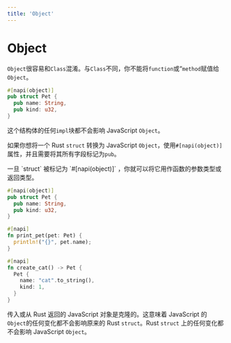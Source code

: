 ```yaml
---
title: 'Object'
---
```



# Object

`Object`很容易和`Class`混淆。与`Class`不同，你不能将`function`或“`method`赋值给`Object`。

```rust filename="lib.rs"
#[napi(object)]
pub struct Pet {
  pub name: String,
  pub kind: u32,
}
```

这个结构体的任何`impl`块都不会影响 JavaScript `Object`。

<Callout type="warning" emoji="⚠️">

如果你想将一个 Rust `struct` 转换为 JavaScript `Object`，使用`#[napi(object)]`属性，并且需要将其所有字段标记为`pub`。

</Callout>
一旦 `struct` 被标记为 `#[napi(object)]` ，你就可以将它用作函数的参数类型或返回类型。

```rust filename="lib.rs"
#[napi(object)]
pub struct Pet {
  pub name: String,
  pub kind: u32,
}

#[napi]
fn print_pet(pet: Pet) {
  println!("{}", pet.name);
}

#[napi]
fn create_cat() -> Pet {
  Pet {
    name: "cat".to_string(),
    kind: 1,
  }
}
```

<Callout type="warning" emoji="⚠️">

传入或从 Rust 返回的 JavaScript 对象是克隆的。这意味着
JavaScript 的 `Object`的任何变化都不会影响原来的 Rust
`struct`。Rust `struct` 上的任何变化都不会影响 JavaScript
`Object`。

</Callout>
